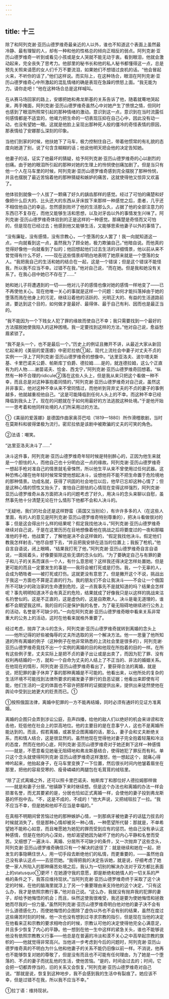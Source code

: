 ```yaml
---
---
---
```

title: 十三
---



除了和阿列克谢·亚历山德罗维奇最亲近的人以外，谁也不知道这个表面上虽然最冷静、最有理智的人，却有一种和他的性格总的倾向正相反的弱点。阿列克谢·亚历山德罗维奇一听到或看见小孩或是女人哭就不能无动于衷。看到眼泪，他就会激动起来，完全丧失了思考力。他部里的秘书长和他的私人秘书都懂得这一点，总是预先关照来请愿的女人们千万不要流泪，如果她们不想错过良机的话。“他会冒起火来，不听你的话了，”他们这样说。而实际上，在这种场合，眼泪在阿列克谢·亚历山德罗维奇心中所激起的混乱情绪的确是表现在急躁的愤怒上面。“我无能为力。请你走吧！”他在这种场合总是这样喊叫。

在从赛马场回家的路上，安娜把她和弗龙斯基的关系告诉了他，随着就蓦地哭起来，两手掩面，阿列克谢·亚历山德罗维奇虽然心中对她产生了愤恨之情，但同时也感到了眼泪所照常引起的那种情绪的激动。意识到这一点，意识到在当时流露任何感情都是不适宜的，他竭力把生命的一切表现压抑在自己心中，因此没有动一动，也没有望她一眼。这就是他脸上呈现出那种死人般的僵冷的奇怪表情的原因，那表情给了安娜那么深刻的印象。

当他们到家的时候，他扶她下了马车，极力控制住自己，带着他惯常的有礼貌的态度向她道了别，说了句含含糊糊的话；他说他明天把会他的决定告知她。

他妻子的话，证实了他最坏的猜疑，给予阿列克谢·亚历山德罗维奇的心以剧烈的创痛。由于她的眼泪所引起的那种对她的生理上的怜悯使创痛加剧了。但是当只有他一个人在马车里的时候，阿列克谢·亚历山德罗维奇感到完全摆脱了那种怜悯，并且也摆脱了最近苦恼着他的那种猜疑和嫉妒的痛苦，这就使得他又惊异又欢喜了。

他体验到就像一个人拔了一颗痛了好久的龋齿那样的感觉。经过了可怕的痛楚和好像把什么巨大的、比头还大的东西从牙床拔下来那样一种感觉之后，患者，几乎还不相信他自己的幸运，忽然感到败坏了他的生活那么久，占据了他的全部注意力的东西已不复存在，而他又能够生活和思想，以及对牙齿以外的事情发生兴味了。阿列克谢·亚历山德罗维奇体验到的正是这样的一种感觉。那痛楚是奇怪而又可怕的，但是现在已经过去；他感到他又能够生活，又能够思索他妻子以外的事情了。

“没有廉耻，没有感情，没有宗教心，一个堕落的女人罢了！我一向就知道这一点，一向就看到这一点，虽然我为了顾全她，极力欺骗自己，”他暗自说。而他真的觉得好像他一向就看到了似的；他回想起他们过去生活的详细情景，他以前从来不曾觉得有什么不好，——现在这些情景却明白地表明了她原来就是一个堕落的女人。“我把我自己的生活和她的结合在一起，这是一个错误；但是这个错误不能怪我，所以我不应当不幸。过错不在我，”他对自己说，“而在她。但是我和她没有关系了。在我心目中她已不存在了……”

她和她儿子将遭遇到的一切——他对儿子的感情也像对她的感情一样地变了——已不再使他关心。现在他唯一关心的事就是这样一个问题：如何才能抖落掉由于她的堕落而溅在他身上的污泥，继续沿着他的活跃的、光明正大的、有益的生活道路前进，要达到这个目的，如何做才是最好、最得体、最于自己有利、因而也是最正当的。

“我不能因为一个下贱女人犯了罪的缘故而使自己不幸；我只需要找到一个最好的方法摆脱她使我陷入的这种困境。我一定要找到这样的方法，”他对自己说，愈益愁眉紧锁了。

“我不是头一个，也不是最后一个。”历史上的例证且撇开不讲，从最近大家从新回忆起来的《美丽的爱莲娜》中密尼拉依①起，现代上流社会中妻子对丈夫不贞的实例一一浮上了阿列克谢·亚历山德罗维奇的想像中。“达里亚洛夫、波尔塔夫斯基、卡里巴诺夫公爵、帕斯库丁伯爵、德拉姆……是的，就连德拉姆，这么个正直有为的人物……谢苗诺夫、恰金、西戈宁，”阿列克谢·亚历山德罗维奇回想着。“纵然有一种不合理的ridicule②落在这些人头上，但是我从来只把这个看做一种不幸，而且总是对这种事抱着同情的，”阿列克谢·亚历山德罗维奇对自己说，虽然这并非事实，他对这种不幸从来不曾同情过，而他听到背弃丈夫的不贞的妻子的事例越多，他就越重视他自己。“这是可能降临到任何人头上的不幸。而这种不幸已经降临到我头上了。现在的问题就在于如何用最好的方法逃脱这种处境。”于是他开始一一思考着和他同样处境的人们所采用过的方法。



①《美丽的爱莲娜》是德国作曲家奥芬巴哈（1819—1880）所作滑稽歌剧，当时在莫斯科和彼得堡极为流行。密尼拉依是该剧中被欺骗的丈夫的可笑的角色。

②法语：嘲笑。

“达里亚洛夫决斗了……”

决斗这件事，阿列克谢·亚历山德罗维奇年轻时候是特别醉心的，正因为他生来就是一个胆怯的人，而他自己也十分明白这一点的缘故。阿列克谢·亚历山德罗维奇一想起手枪对准自己的情景就毛骨悚然，所以他生平从来不曾使用过任何武器。这种恐怖心理在他年轻时候常常使他想起决斗，设想他将不能不把生命置于危险境地的那种情景。功成名就，获得了巩固的社会地位以后，他早已忘却这种心情了；但是这种心情的惯性又抬头了，害怕自己胆怯的心情现在变得这样强烈，阿列克谢·亚历山德罗维奇从各方面把决斗的问题考虑了好久，用决斗的念头来聊以自慰，虽然事先他十分清楚无论在什么情形下他都不会和人决斗的。

“无疑地，我们的社会还是这样野蛮（英国又当别论），有许许多多的人（在这些人里面，有的人的意见是阿列克谢·亚历山德罗维奇特别尊重的），把决斗看做很对的事；但是这会得出什么样的结果呢？假定我找他决斗，”阿列克谢·亚历山德罗维奇继续对自己说，于是在这里历历在目地想像着他在挑战之后将要度过的一夜和那瞄准他的手枪，他战栗了，了解他是决不会这样做的，“假定我找他决斗。假定他们教我怎样射击，”他尽自想下去，“并且把我安排在适当的位置上；我扳了枪机，”他自言自语说，闭上眼睛，“结果我打死了他，”阿列克谢·亚历山德罗维奇自言自语说，一面摇着头，好像要驱除这些无谓的念头似的。“为了要确定自己与有罪的妻子和儿子的关系而谋杀一个人，有什么意思呢？这样我还得决定怎样处置她。但是更可能的而且一定要发生的事是——我将会被打死或是打伤。我，一个无辜的人，会成为牺牲者——被打死或打伤。这就更没有意思了。但是撇开这个不说，挑战出于我这一方面也不算是正直的行为。我的朋友们不会让我决斗——不会让一个俄国所不可缺少的政治家的生命遭到危险，这一点我事先不是就知道的吗？结果会怎样呢？事先明明知道决不会有真正的危险，结果就成了好像我只是以这样的挑战来沽名钓誉似的。这是不正直的，这是虚伪的，这是自欺欺人。决斗是毫无道理的，谁都不会期望我这样。我的目的只是保护我的名誉，为了毫无阻碍地继续进行公务上的活动，名誉是不可缺少的。”一向在阿列克谢·亚历山德罗维奇眼中看来关系非常重大的公务上的活动，这时在他看来就格外重要了。

经过考虑，抛弃了决斗的念头，阿列克谢·亚历山德罗维奇就转到离婚的念头上——他所记得的好些被侮辱的丈夫所选取的另一个解决方法。他一一思量了他所知道的所有离婚的例子（这种例子在他非常熟悉的上流社会里是很多的），阿列克谢·亚历山德罗维奇竟找不出一个实例的离婚的目的和他现在所抱着的目的一样。在所有这些例子里，丈夫实际上是把不贞的妻子出让或是出卖了，而因为犯了罪、没有权利再结婚的一方，就和一个自命为丈夫的人结上了不正当的、非法的婚姻关系。在他现在的情形，阿列克谢·亚历山德罗维奇看出了，要获得合法的离婚，就是说，把犯罪的妻子休弃了事的那种离婚是不可能的。他看出来，以他所处的复杂的生活环境不可能找到法律所要求的揭发妻子罪行的丑恶证据；他看出来即使有可能，他们生活的一定的体面也不容许把那样的证据提供出来，提供出来徒然使他在舆论中受到比她更大的贬责而已。①



①按照俄国法律，离婚中犯罪的一方不能再结婚，同时必须有通奸的见证方准离婚。

离婚的企图只会弄到涉讼公庭，丑声四播，给他的敌人们以绝好的机会来诽谤和攻击他，贬低他在社会上的崇高地位。他的主要目的是在息事宁人，这也不是离婚所能达到的。而且，假若离婚，或甚至企图离婚的话，那么，妻子会和丈夫断绝关系，而和情人结合，这是很显然的。虽然他现在觉得他对妻子完全抱着轻蔑和冷淡的态度，然而在他的心底，阿列克谢·亚历山德罗维奇对于她还剩下这样一种感情——就是，不愿意看见她毫无阻碍地和弗龙斯基结合，使得她犯了罪反而有利。单只这个念头就使得阿列克谢·亚历山德罗维奇这样激怒，他一想起这个，就痛心得呻吟起来，他抬起身子，在马车里变换了一下位置，然后很长时间内他皱着眉坐在那里，把他的容易受寒的、瘦骨嶙嶙的两腿包在毛茸茸的绒毯里。

“除了正式离婚之外，还可以照卡里巴诺夫、帕斯库丁和那位好人德拉姆那样做——就是和妻子分居，”他镇静下来时继续想。但是这个办法也和离婚的办法一样会损害名誉，而尤其要紧的是，分居也恰如正式离婚一样，会使他的妻子投到弗龙斯基的怀抱中去。“不，这是不成的，不成的！”他大声说，又把绒毯拉了一拉。“我不应当不幸，但是她和他却不应当是幸福的。”

在真相不明期间曾苦恼过他的那种嫉妒心情，一到那病牙被他妻子的话猛力拔去的时候就消失了。但是那种心情却被另一种心情，一种愿望所代替：那就是，不单希望她不能称心如意，而且唯愿她为她犯的罪而受到应有的惩罚。他自己没有承认这种感情，但是在他的内心深处，他却渴望她因为破坏了他的内心平静和名誉而受苦。又细想了一遍决斗、离婚、分居所不可缺少的条件，又一次抛弃了这些念头，阿列克谢·亚历山德罗维奇确信只有一个解决的途径了：就是继续和她在一起，把发生的事隐瞒住世人，用一切手段去断绝他们的私情，而更重要的，——虽然他自己没有承认这点——去惩罚她。“我得把我的决定告诉她，就是说，仔细考虑了她使一家人所陷入的那种痛苦处境之后，我认为一切别的解决办法对于双方都比表面上的statusquo①更坏！在她遵守我的意愿，即是断绝和她情人的一切关系的严格的条件之下，我答应维持现状。”当阿列克谢·亚历山德罗维奇终于采取了这个决定的时候，在他的脑海里就浮上了另一个重要理由来支持他的这个决定，“只有这么办，我才是依照宗教行事，”他对自己说。“这么办，我就没有抛弃我的犯罪的妻子，却给予她悔悟的机会；而且，纵然这使我很难受，我还是要为使她悔悟和拯救她而尽我的一份力量。”虽然阿列克谢·亚历山德罗维奇明白他对他的妻子决不会有什么道德感化力，而使她悔悟的企图除了虚伪以外也不会有别的结果，虽然在度过这些痛苦时刻的时候，他一次也没有想到过寻求宗教的指引，但是现在当他的决定在他看来正和宗教的要求相吻合的时候，宗教认可他的决定使得他完全心满意足，并且多少恢复了内心的平静。他一想到在他一生中这样的紧急关头，谁也不能够说他没有依照宗教教义行事——他总是在普遍的冷淡和漠不关心之中高举起宗教的旗帜的——他就觉得非常高兴。当他进一步考虑到今后的问题时，阿列克谢·亚历山德罗维奇真的不明白为什么他和他妻子的关系不能仍旧像以前一样。不消说，他再也不能够恢复对她的尊敬了，但是没有而且也不可能有任何理由，为了她是一个堕落的、不贞的妻子而扰乱他的生活，使他苦恼。“是的，时间会过去的；时间，它会把一切都弄停当的，旧的关系又会恢复，”阿列克谢·亚历山德罗维奇对自己说。“那就是说，恢复到这种地步，我不会感到我的生活中有裂痕了。她应该不幸，但是过错不在我，所以我不应当不幸。”



①拉丁语：维持现状。